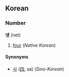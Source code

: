 ==Korean==
===Number===
'''넷''' (net)

# [[four]] (''Native Korean'')

====Synonyms====
*[[사]] ([[四]], sa) (''Sino-Korean'')